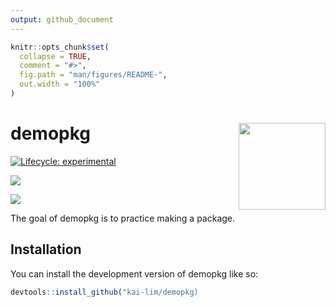 ```yaml
---
output: github_document
---
```


<!-- README.md is generated from README.Rmd. Please edit that file -->

```r
knitr::opts_chunk$set(
  collapse = TRUE,
  comment = "#>",
  fig.path = "man/figures/README-",
  out.width = "100%"
)
```


# demopkg <img src="man/figures/logo.png" align="right" height="139" />

<!-- badges: start -->

[![Lifecycle: experimental](https://img.shields.io/badge/lifecycle-experimental-orange.svg)](https://lifecycle.r-lib.org/articles/stages.html#experimental)

[![](https://img.shields.io/badge/doi-10.1098/rspb.2004.2824-firebrick.svg)](https://doi.org/10.1098/rspb.2004.2824)

[![](https://img.shields.io/badge/ORCiD-0000--0001--5709--4966-dodgerblue.svg)](https://orcid.org/0000-0001-5709-4966)
<!-- badges: end -->

The goal of demopkg is to practice making a package.

## Installation

You can install the development version of demopkg like so:

``` r
devtools::install_github("kai-lim/demopkg)
```

